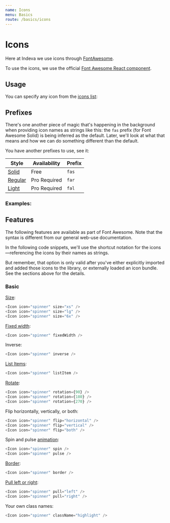```yaml
---
name: Icons
menu: Basics
route: /basics/icons
---
```



# Icons

Here at Indeva we use icons through [FontAwesome](https://fontawesome.com/).

To use the icons, we use the official [Font Awesome React component](https://www.npmjs.com/package/@fortawesome/react-fontawesome).

## Usage

You can specify any icon from the [icons list](https://origin.fontawesome.com/icons):

<Playground className="separate-icons">
  <Icon icon="smile-beam" size="4x"/>
  <Icon icon="smile" size="4x"/>
  <Icon icon="laugh-squint" size="4x"/>
  <Icon icon="grin-stars" size="4x"/>
  <Icon icon="grin-squint-tears" size="4x"/>
</Playground>

## Prefixes

There's one another piece of magic that's happening in the background when providing icon names as strings like this: the `fas` prefix (for Font Awesome Solid) is being inferred as the default. Later, we'll look at what that means and how we can do something different than the default.

You have another prefixes to use, see it:

| Style                                               | Availability  | Prefix  |
|-----------------------------------------------------|---------------|---------|
| [Solid](https://fontawesome.com/icons?s=solid)      | Free          | `fas`   |
| [Regular](https://fontawesome.com/icons?s=regular)  | Pro Required  | `far`   |
| [Light](https://fontawesome.com/icons?s=light)      | Pro Required  | `fal`   |

### Examples:
<Playground className="separate-icons">
  <Icon icon={fasIgloo} size="3x" />
  <Icon icon={farIgloo} size="3x" />
  <Icon icon={falIgloo} size="3x" />
</Playground>

## Features

The following features are available as part of Font Awesome. Note that the syntax is different from our general web-use documentation.

In the following code snippets, we'll use the shortcut notation for the
icons—referencing the icons by their names as strings.

But remember, that option is only valid after you've either
explicitly imported and added those icons to the library, or externally
loaded an icon bundle. See the sections above for the details.

### Basic

[Size](https://fontawesome.com/how-to-use/on-the-web/styling/sizing-icons):

```javascript
<Icon icon="spinner" size="xs" />
<Icon icon="spinner" size="lg" />
<Icon icon="spinner" size="6x" />
```

[Fixed width](https://fontawesome.com/how-to-use/on-the-web/styling/fixed-width-icons):

```javascript
<Icon icon="spinner" fixedWidth />
```

Inverse:

```javascript
<Icon icon="spinner" inverse />
```

[List Items](https://fontawesome.com/how-to-use/on-the-web/styling/icons-in-a-list):

```javascript
<Icon icon="spinner" listItem />
```

[Rotate](https://fontawesome.com/how-to-use/on-the-web/styling/rotating-icons):

```javascript
<Icon icon="spinner" rotation={90} />
<Icon icon="spinner" rotation={180} />
<Icon icon="spinner" rotation={270} />
```

Flip horizontally, vertically, or both:

```javascript
<Icon icon="spinner" flip="horizontal" />
<Icon icon="spinner" flip="vertical" />
<Icon icon="spinner" flip="both" />
```

Spin and pulse [animation](https://fontawesome.com/how-to-use/on-the-web/styling/animating-icons):

```javascript
<Icon icon="spinner" spin />
<Icon icon="spinner" pulse />
```

[Border](https://fontawesome.com/how-to-use/on-the-web/styling/bordered-pulled-icons):

```javascript
<Icon icon="spinner" border />
```

[Pull left or right](https://fontawesome.com/how-to-use/on-the-web/styling/bordered-pulled-icons):

```javascript
<Icon icon="spinner" pull="left" />
<Icon icon="spinner" pull="right" />
```

Your own class names:

```javascript
<Icon icon="spinner" className="highlight" />
```
